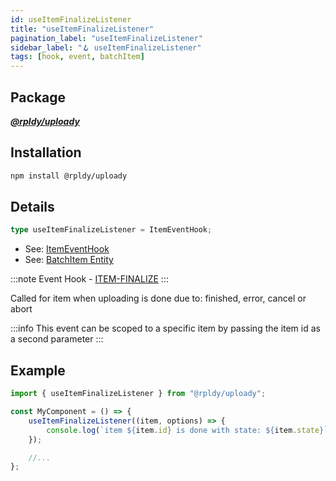 ```yaml
---
id: useItemFinalizeListener
title: "useItemFinalizeListener"
pagination_label: "useItemFinalizeListener"
sidebar_label: "🪝 useItemFinalizeListener"
tags: [hook, event, batchItem]
---
```


## Package

**_[@rpldy/uploady](../../../packages/rpldy-uploady)_**

## Installation

```bash npm2yarn
npm install @rpldy/uploady
```

## Details

```typescript
type useItemFinalizeListener = ItemEventHook;
```

- See: [ItemEventHook](../../types#itemeventhook)
- See: [BatchItem Entity](../../entities#batchitem)

:::note
Event Hook - [ITEM-FINALIZE](../../events#itemFinalize)
:::

Called for item when uploading is done due to: finished, error, cancel or abort

:::info
This event can be scoped to a specific item by passing the item id as a second parameter
:::

## Example

```javascript
import { useItemFinalizeListener } from "@rpldy/uploady";

const MyComponent = () => {
    useItemFinalizeListener((item, options) => {
        console.log(`item ${item.id} is done with state: ${item.state}`);
    });

    //...
};
```
